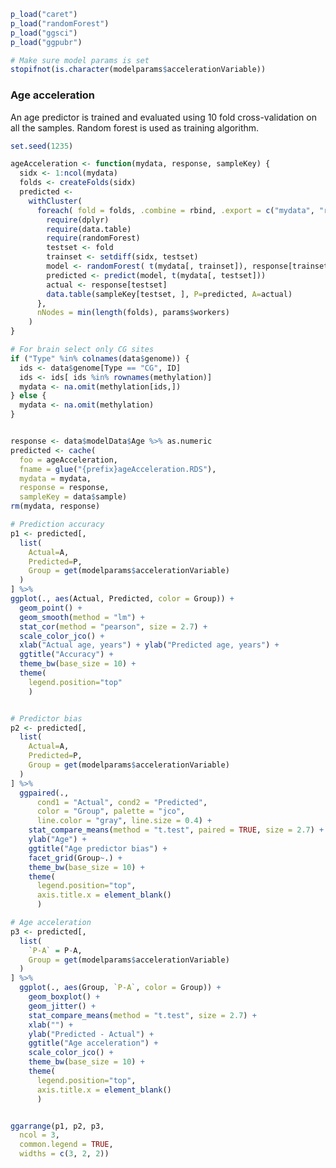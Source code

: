```r
p_load("caret")
p_load("randomForest")
p_load("ggsci")
p_load("ggpubr")

# Make sure model params is set 
stopifnot(is.character(modelparams$accelerationVariable))
```

### Age acceleration

An age predictor is trained and evaluated using 10 fold cross-validation on all the samples. Random forest is used as training algorithm.

```r
set.seed(1235)

ageAcceleration <- function(mydata, response, sampleKey) {
  sidx <- 1:ncol(mydata)
  folds <- createFolds(sidx)
  predicted <-
    withCluster(
      foreach( fold = folds, .combine = rbind, .export = c("mydata", "response")) %dopar% {
        require(dplyr)
        require(data.table)
        require(randomForest)
        testset <- fold
        trainset <- setdiff(sidx, testset)
        model <- randomForest( t(mydata[, trainset]), response[trainset])
        predicted <- predict(model, t(mydata[, testset]))
        actual <- response[testset]
        data.table(sampleKey[testset, ], P=predicted, A=actual)
      },
      nNodes = min(length(folds), params$workers)
    ) 
}

# For brain select only CG sites
if ("Type" %in% colnames(data$genome)) {
  ids <- data$genome[Type == "CG", ID]
  ids <- ids[ ids %in% rownames(methylation)]
  mydata <- na.omit(methylation[ids,])
} else {
  mydata <- na.omit(methylation)  
}


response <- data$modelData$Age %>% as.numeric
predicted <- cache(
  foo = ageAcceleration,
  fname = glue("{prefix}ageAcceleration.RDS"),
  mydata = mydata,
  response = response,
  sampleKey = data$sample)
rm(mydata, response)

```

```r

# Prediction accuracy
p1 <- predicted[, 
  list(
    Actual=A, 
    Predicted=P, 
    Group = get(modelparams$accelerationVariable)
  )
] %>%
ggplot(., aes(Actual, Predicted, color = Group)) + 
  geom_point() +
  geom_smooth(method = "lm") + 
  stat_cor(method = "pearson", size = 2.7) +
  scale_color_jco() +
  xlab("Actual age, years") + ylab("Predicted age, years") + 
  ggtitle("Accuracy") + 
  theme_bw(base_size = 10) +   
  theme(
    legend.position="top"
    )


# Predictor bias
p2 <- predicted[, 
  list(
    Actual=A, 
    Predicted=P, 
    Group = get(modelparams$accelerationVariable)
  )
] %>%
  ggpaired(., 
      cond1 = "Actual", cond2 = "Predicted",
      color = "Group", palette = "jco",
      line.color = "gray", line.size = 0.4) +
    stat_compare_means(method = "t.test", paired = TRUE, size = 2.7) +
    ylab("Age") +
    ggtitle("Age predictor bias") +
    facet_grid(Group~.) + 
    theme_bw(base_size = 10) + 
    theme(
      legend.position="top",
      axis.title.x = element_blank()
      )

# Age acceleration
p3 <- predicted[, 
  list(
    `P-A` = P-A,
    Group = get(modelparams$accelerationVariable)
  )
] %>%
  ggplot(., aes(Group, `P-A`, color = Group)) + 
    geom_boxplot() + 
    geom_jitter() + 
    stat_compare_means(method = "t.test", size = 2.7) +
    xlab("") + 
    ylab("Predicted - Actual") + 
    ggtitle("Age acceleration") + 
    scale_color_jco() + 
    theme_bw(base_size = 10) +
    theme(
      legend.position="top",
      axis.title.x = element_blank()
      )


ggarrange(p1, p2, p3, 
  ncol = 3, 
  common.legend = TRUE,
  widths = c(3, 2, 2))

```

